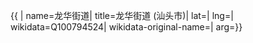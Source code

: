 {{ {{{1|PRC admin/showdata}}}|
name=龙华街道|
title=龙华街道 (汕头市)|
lat=|
lng=|
wikidata=Q100794524|
wikidata-original-name=|
arg={{{arg|}}}}}